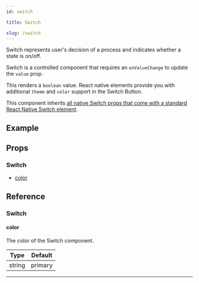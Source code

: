 ```yaml
---
id: switch

title: Switch

slug: /switch
---
```






Switch represents user's decision of a process and indicates whether a state is on/off.

Switch is a controlled component that requires an `onValueChange` to update the `value` prop.

This renders a `boolean` value. React native elements provide you with additional `theme` and `color` support in the Switch Button.

This component inherits [all native Switch props that come with a standard React Native Switch element](https://reactnative.dev/docs/switch.html).

## Example

<Usage />

## Props

### Switch

- [color](#color)

## Reference

### Switch

#### color

The color of the Switch component.

| Type   | Default |
| ------ | ------- |
| string | primary |

---
